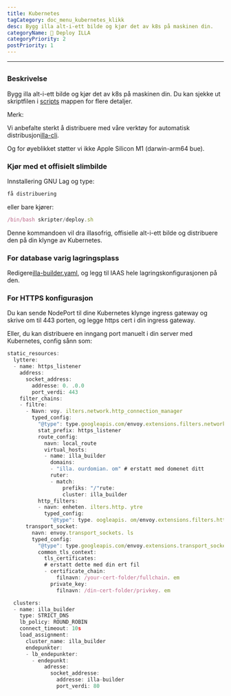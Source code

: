 ```yaml
---
title: Kubernetes
tagCategory: doc_menu_kubernetes_klikk
desc: Bygg illa alt-i-ett bilde og kjør det av k8s på maskinen din.
categoryName: 👷 Deploy ILLA
categoryPriority: 2
postPriority: 1
---
```


* * *

## <h2 hidden>Kubernetes</h2>

### Beskrivelse

Bygg illa alt-i-ett bilde og kjør det av k8s på maskinen din. Du kan sjekke ut skriptfilen i [scripts](https://github.com/illacloud/deploy-illa-manually/blob/main/kubernetes/scripts) mappen for flere detaljer.

Merk:

Vi anbefalte sterkt å distribuere med våre verktøy for automatisk distribusjon[illa-cli](https://github.com/illacloud/illa).

Og for øyeblikket støtter vi ikke Apple Silicon M1 (darwin-arm64 bue).

### Kjør med et offisielt slimbilde

Innstallering GNU Lag og type:

```jsx
få distribuering
```

eller bare kjører:

```jsx
/bin/bash skripter/deploy.sh
```

Denne kommandoen vil dra illasofrig, offisielle alt-i-ett bilde og distribuere den på din klynge av Kubernetes.

### For database varig lagringsplass

Redigere[illa-builder.yaml](https://github.com/illacloud/deploy-illa-manually/blob/main/kubernetes/illa-builder.yaml), og legg til IAAS hele lagringskonfigurasjonen på den.

### For HTTPS konfigurasjon

Du kan sende NodePort til dine Kubernetes klynge ingress gateway og skrive om til 443 porten, og legge https cert i din ingress gateway.

Eller, du kan distribuere en inngang port manuelt i din server med Kubernetes, config sånn som:

```jsx
static_resources:
  lyttere:
  - name: https_listener
    address:
      socket_address:
        addresse: 0. .0.0
        port_verdi: 443
    filter_chains:
    - filtre:
      - Navn: voy. ilters.network.http_connection_manager
        typed_config:
          "@type": type.googleapis.com/envoy.extensions.filters.network.http_connection_manager.v3. ttpConnectionManager
          stat_prefix: https_listener
          route_config:
            navn: local_route
            virtual_hosts:
            - name: illa_builder
              domains:
              - "illa. ourdomian. om" # erstatt med domenet ditt
              ruter:
              - match:
                  prefiks: "/"rute:
                  cluster: illa_builder
          http_filters:
          - navn: enheten. ilters.http. ytre
            typed_config:
              "@type": type. oogleapis. om/envoy.extensions.filters.http.router.v3.Router
      transport_socket:
        navn: envoy.transport_sockets. ls
        typed_config:
          "@type": type.googleapis.com/envoy.extensions.transport_sockets.tls.v3. ownstreamTlsContext
          common_tls_context:
            tls_certificates:
            # erstatt dette med din ert fil
            - certificate_chain:
                filnavn: /your-cert-folder/fullchain. em
              private_key:
                filnavn: /din-cert-folder/privkey. em

  clusters:
  - name: illa_builder
    type: STRICT_DNS
    lb_policy: ROUND_ROBIN
    connect_timeout: 10s
    load_assignment:
      cluster_name: illa_builder
      endepunkter:
      - lb_endepunkter:
        - endepunkt:
            adresse:
              socket_addresse:
                addresse: illa-builder
                port_verdi: 80
```

